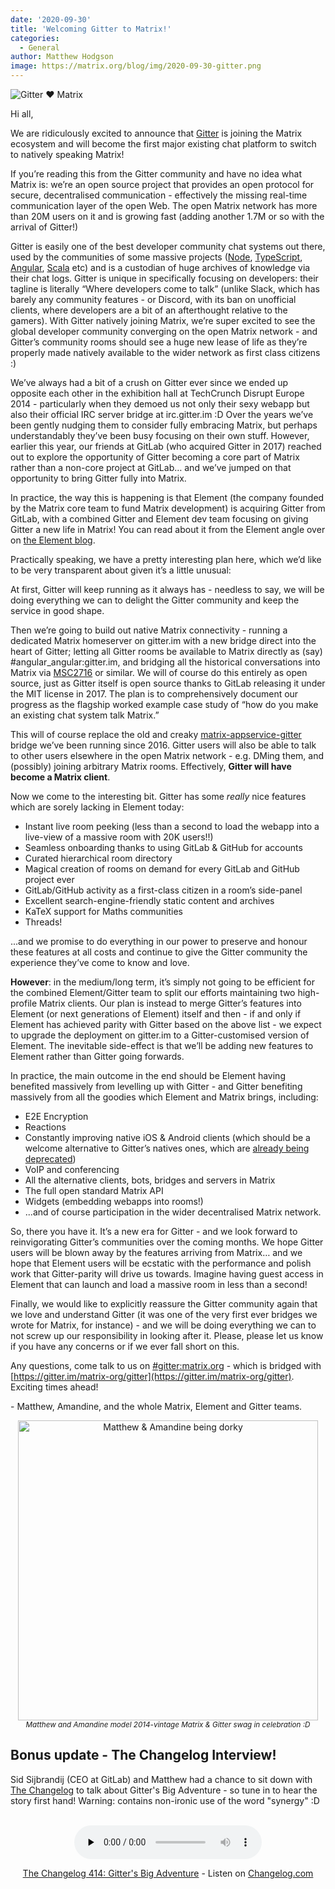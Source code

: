 ```yaml
---
date: '2020-09-30'
title: 'Welcoming Gitter to Matrix!'
categories:
  - General
author: Matthew Hodgson
image: https://matrix.org/blog/img/2020-09-30-gitter.png
---
```


![Gitter ♥️ Matrix](/blog/img/2020-09-30-gitter.png)

Hi all,

We are ridiculously excited to announce that [Gitter](https://gitter.im) is joining the Matrix ecosystem and will become the first major existing chat platform to switch to natively speaking Matrix!

If you’re reading this from the Gitter community and have no idea what Matrix is: we’re an open source project that provides an open protocol for secure, decentralised communication - effectively the missing real-time communication layer of the open Web.  The open Matrix network has more than 20M users on it and is growing fast (adding another 1.7M or so with the arrival of Gitter!)

Gitter is easily one of the best developer community chat systems out there, used by the communities of some massive projects ([Node](https://gitter.im/nodejs/home), [TypeScript](https://gitter.im/Microsoft/TypeScript), [Angular](https://gitter.im/angular/home), [Scala](https://gitter.im/scala/home) etc) and is a custodian of huge archives of knowledge via their chat logs. Gitter is unique in specifically focusing on developers: their tagline is literally “Where developers come to talk” (unlike Slack, which has barely any community features - or Discord, with its ban on unofficial clients, where developers are a bit of an afterthought relative to the gamers). With Gitter natively joining Matrix, we’re super excited to see the global developer community converging on the open Matrix network - and Gitter’s community rooms should see a huge new lease of life as they’re properly made natively available to the wider network as first class citizens :)

We’ve always had a bit of a crush on Gitter ever since we ended up opposite each other in the exhibition hall at TechCrunch Disrupt Europe 2014 - particularly when they demoed us not only their sexy webapp but also their official IRC server bridge at irc.gitter.im :D  Over the years we’ve been gently nudging them to consider fully embracing Matrix, but perhaps understandably they’ve been busy focusing on their own stuff. However, earlier this year, our friends at GitLab (who acquired Gitter in 2017) reached out to explore the opportunity of Gitter becoming a core part of Matrix rather than a non-core project at GitLab… and we’ve jumped on that opportunity to bring Gitter fully into Matrix.

In practice, the way this is happening is that Element (the company founded by the Matrix core team to fund Matrix development) is acquiring Gitter from GitLab, with a combined Gitter and Element dev team focusing on giving Gitter a new life in Matrix!  You can read about it from the Element angle over on [the Element blog](https://element.io/blog/gitter-is-joining-element/).

Practically speaking, we have a pretty interesting plan here, which we’d like to be very transparent about given it’s a little unusual:

At first, Gitter will keep running as it always has - needless to say, we will be doing everything we can to delight the Gitter community and keep the service in good shape.

Then we’re going to build out native Matrix connectivity - running a dedicated Matrix homeserver on gitter.im with a new bridge direct into the heart of Gitter; letting all Gitter rooms be available to Matrix directly as (say) #angular_angular:gitter.im, and bridging all the historical conversations into Matrix via [MSC2716](https://github.com/matrix-org/matrix-doc/blob/matthew/msc2716/proposals/2716-importing-history-into-existing-rooms.md) or similar. We will of course do this entirely as open source, just as Gitter itself is open source thanks to GitLab releasing it under the MIT license in 2017. The plan is to comprehensively document our progress as the flagship worked example case study of “how do you make an existing chat system talk Matrix.”

This will of course replace the old and creaky [matrix-appservice-gitter](https://github.com/matrix-org/matrix-appservice-gitter) bridge we’ve been running since 2016. Gitter users will also be able to talk to other users elsewhere in the open Matrix network - e.g. DMing them, and (possibly) joining arbitrary Matrix rooms. Effectively, **Gitter will have become a Matrix client**.

Now we come to the interesting bit. Gitter has some *really* nice features which are sorely lacking in Element today:

*   Instant live room peeking (less than a second to load the webapp into a live-view of a massive room with 20K users!!)
*   Seamless onboarding thanks to using GitLab & GitHub for accounts
*   Curated hierarchical room directory
*   Magical creation of rooms on demand for every GitLab and GitHub project ever
*   GitLab/GitHub activity as a first-class citizen in a room’s side-panel
*   Excellent search-engine-friendly static content and archives
*   KaTeX support for Maths communities
*   Threads!

...and we promise to do everything in our power to preserve and honour these features at all costs and continue to give the Gitter community the experience they’ve come to know and love.

**However**: in the medium/long term, it’s simply not going to be efficient for the combined Element/Gitter team to split our efforts maintaining two high-profile Matrix clients. Our plan is instead to merge Gitter’s features into Element (or next generations of Element) itself and then - if and only if Element has achieved parity with Gitter based on the above list - we expect to upgrade the deployment on gitter.im to a Gitter-customised version of Element. The inevitable side-effect is that we’ll be adding new features to Element rather than Gitter going forwards.

In practice, the main outcome in the end should be Element having benefited massively from levelling up with Gitter - and Gitter benefiting massively from all the goodies which Element and Matrix brings, including:

*   E2E Encryption
*   Reactions
*   Constantly improving native iOS & Android clients (which should be a welcome alternative to Gitter’s natives ones, which are [already being deprecated](https://gitlab.com/gitlab-org/gitter/webapp/-/issues/2281))
*   VoIP and conferencing
*   All the alternative clients, bots, bridges and servers in Matrix
*   The full open standard Matrix API
*   Widgets (embedding webapps into rooms!)
*   ...and of course participation in the wider decentralised Matrix network.

So, there you have it. It’s a new era for Gitter - and we look forward to reinvigorating Gitter’s communities over the coming months. We hope Gitter users will be blown away by the features arriving from Matrix… and we hope that Element users will be ecstatic with the performance and polish work that Gitter-parity will drive us towards. Imagine having guest access in Element that can launch and load a massive room in less than a second!

Finally, we would like to explicitly reassure the Gitter community again that we love and understand Gitter (it was one of the very first ever bridges we wrote for Matrix, for instance) - and we will be doing everything we can to not screw up our responsibility in looking after it. Please, please let us know if you have any concerns or if we ever fall short on this.

Any questions, come talk to us on [#gitter:matrix.org](https://matrix.to/#/#gitter:matrix.org) - which is bridged with [https://gitter.im/matrix-org/gitter](https://gitter.im/matrix-org/gitter).  Exciting times ahead!

\- Matthew, Amandine, and the whole Matrix, Element and Gitter teams.

<div style="text-align: center">
    <img src="/blog/img/2020-09-30-gitter-photo.jpg" width="480" alt="Matthew &amp; Amandine being dorky"/>
    <br/>
    <i><small>Matthew and Amandine model 2014-vintage Matrix & Gitter swag in celebration :D</small></i>
</div>

## Bonus update - The Changelog Interview!

Sid Sijbrandij (CEO at GitLab) and Matthew had a chance to sit down with [The Changelog](https://changelog.com) to talk about Gitter's Big Adventure - so tune in to hear the story first hand!  Warning: contains non-ironic use of the word "synergy" :D

<br/>
<div style="text-align: center">
<audio data-theme="night" data-src="https://changelog.com/podcast/414/embed" src="https://cdn.changelog.com/uploads/podcast/414/the-changelog-414.mp3" preload="none" class="changelog-episode" controls></audio><p><a href="https://changelog.com/podcast/414">The Changelog 414: Gitter's Big Adventure</a> - Listen on <a href="https://changelog.com/">Changelog.com</a></p><script async src="//cdn.changelog.com/embed.js"></script>
</div>